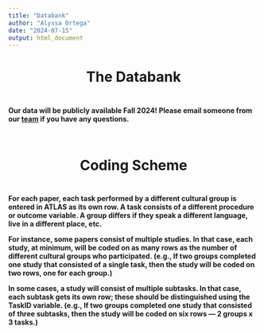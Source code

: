 ```yaml
---
title: "Databank"
author: "Alyssa Ortega"
date: "2024-07-15"
output: html_document
---
```


<style type="text/css">
.title {
    display: none; /* hide title from output */
}

.author {
    display: none; /* hide author from output */
}

.date{
    display: none; /* hide date from output */
}
</style>

<h1 style="text-align: center;">The Databank</h1>
<div class="description" style="padding-top: 3px; padding-bottom: 10px;">
<h4>
Our data will be publicly available Fall 2024! Please email someone from our [team](https://atlas-databank.github.io/team.html) if you have any questions.</h4>
</div>


<h1 style="text-align: center;">Coding Scheme</h1>
<div class="description" style="padding-top: 3px; padding-bottom: 10px;">
<h4>
For each paper, each task performed by a different cultural group is entered in ATLAS as its own row. A task consists of a different procedure or outcome variable. A group differs if they speak a different language, live in a different place, etc.  

For instance, some papers consist of multiple studies. In that case, each study, at minimum, will be coded on as many rows as the number of different cultural groups who participated. (e.g., If two groups completed one study that consisted of a single task, then the study will be coded on two rows, one for each group.)

In some cases, a study will consist of multiple subtasks. In that case, each subtask gets its own row; these should be distinguished using the TaskID variable. (e.g., If two groups completed one study that consisted of three subtasks, then the study will be coded on six rows — 2 groups x 3 tasks.)</h4>  <!-- databank description -->

</div>
